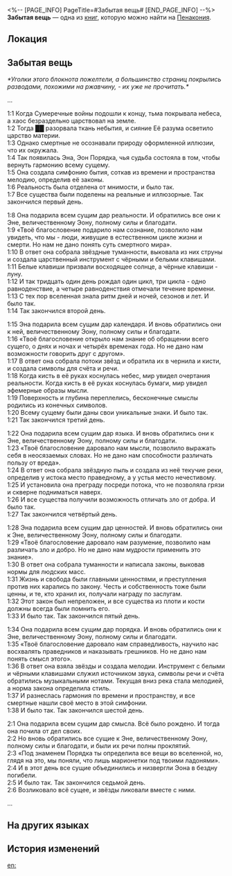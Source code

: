 <%-- [PAGE_INFO]
PageTitle=#Забытая вещь#
[END_PAGE_INFO] --%>
{{Дополнить}}
{{Книга Инфобокс
|id           = 346
|partIds      = 190625
|Название     = 
|Изображение  = Предмет Книга Пенакония.png
|Мир          = Пенакония
|Томов        = 1
|Автор        = <!--нужно добавить-->
|Описание     = Чей-то потерянный блокнот. Его уголки пожелтели, а большую часть записей уже не разобрать из-за красных, похожих на ржавчину пятен.<br />Вы уже занесли предположительное содержание заметок в базу данных экспресса.
|Том1         = {{tx}}
|Источник1    = {{tx|Отсутствует источник}}
|Персонажи    = 
|Фракции      = 
}}
'''Забытая вещь''' — одна из [[Книги|книг]], которую можно найти на [[Пенакония]].

==Локация==
{{Отметка карты|<!--название карты-->|<!--id отметки-->}}

==Забытая вещь==
''*Уголки этого блокнота пожелтели, а большинство страниц покрылись разводами, похожими на ржавчину, - их уже не прочитать.*''

...

1:1 Когда Сумеречные войны подошли к концу, тьма покрывала небеса, а хаос безраздельно царствовал на земле.<br />
1:2 Тогда ██ разорвала ткань небытия, и сияние Её разума осветило царство материи.<br />
1:3 Однако смертные не осознавали природу оформленной иллюзии, что их окружала.<br />
1:4 Так появилась Эна, Эон Порядка, чья судьба состояла в том, чтобы вернуть гармонию всему сущему.<br />
1:5 Она создала симфонию бытия, соткав из времени и пространства мелодию, определив её законы.<br />
1:6 Реальность была отделена от мнимости, и было так.<br />
1:7 Все существа были поделены на реальные и иллюзорные. Так закончился первый день.

1:8 Она подарила всем сущим дар реальности. И обратились все они к Эне, величественному Эону, полному силы и благодати.<br />
1:9 «Твоё благословение подарило нам сознание, позволило нам увидеть, что мы - люди, живущие в естественном цикле жизни и смерти. Но нам не дано понять суть смертного мира».<br />
1:10 В ответ она собрала звёздные туманности, выковала из них струны и создала царственный инструмент с чёрными и белыми клавишами.<br />
1:11 Белые клавиши призвали восходящее солнце, а чёрные клавиши - луну.<br />
1:12 И так тридцать один день рождал один цикл, три цикла - одно равноденствие, а четыре равноденствия отмечали течение времени.<br />
1:13 С тех пор вселенная знала ритм дней и ночей, сезонов и лет. И было так.<br />
1:14 Так закончился второй день.

1:15 Эна подарила всем сущим дар календаря. И вновь обратились они к ней, величественному Эону, полному силы и благодати.<br />
1:16 «Твоё благословение открыло нам знание об обращении всего сущего, о днях и ночах и четырёх временах года. Но не дано нам возможности говорить друг с другом».<br />
1:17 В ответ она собрала потоки звёзд и обратила их в чернила и кисти, и создала символы для счёта и речи.<br />
1:18 Когда кисть в её руках коснулась небес, мир увидел очертания реальности. Когда кисть в её руках коснулась бумаги, мир увидел эфемерные образы мысли.<br />
1:19 Поверхность и глубина переплелись, бесконечные смыслы родились из конечных символов.<br />
1:20 Всему сущему были даны свои уникальные знаки. И было так.<br />
1:21 Так закончился третий день.

1:22 Она подарила всем сущим дар языка. И вновь обратились они к Эне, величественному Эону, полному силы и благодати.<br />
1:23 «Твоё благословение даровало нам мысли, позволило выражать себя в неосязаемых словах. Но не дано нам способности различать пользу от вреда».<br />
1:24 В ответ она собрала звёздную пыль и создала из неё текучие реки, определив у истока место праведному, а у устья место нечестивому.<br />
1:25 И установила она преграду посреди потока, что не позволяла грязи и скверне подниматься наверх.<br />
1:26 И все существа получили возможность отличать зло от добра. И было так.<br />
1:27 Так закончился четвёртый день.

1:28 Эна подарила всем сущим дар ценностей. И вновь обратились они к Эне, величественному Эону, полному силы и благодати.<br />
1:29 «Твоё благословение даровало нам разумение, позволило нам различать зло и добро. Но не дано нам мудрости применить это знание».<br />
1:30 В ответ она собрала туманности и написала законы, выковав нормы для людских масс.<br />
1:31 Жизнь и свобода были главными ценностями, и преступления против них карались по закону. Честь и собственность тоже были ценны, и те, кто хранил их, получали награду по заслугам.<br />
1:32 Этот закон был непреложен, и все существа из плоти и кости должны всегда были помнить его.<br />
1:33 И было так. Так закончился пятый день.

1:34 Она подарила всем сущим дар порядка. И вновь обратились они к Эне, величественному Эону, полному силы и благодати.<br />
1:35 «Твоё благословение даровало нам справедливость, научило нас восхвалять праведников и наказывать грешников. Но не дано нам понять смысл этого».<br />
1:36 В ответ она взяла звёзды и создала мелодии. Инструмент с белыми и чёрными клавишами служил источником звука, символы речи и счёта обратились музыкальными нотами. Текущая вниз река стала мелодией, а норма закона определила стиль.<br />
1:37 И разнеслась гармония по времени и пространству, и все смертные нашли своё место в этой симфонии.<br />
1:38 И было так. Так закончился шестой день.

2:1 Она подарила всем сущим дар смысла. Всё было рождено. И тогда она почила от дел своих.<br />
2:2 Но вновь обратились все сущие к Эне, величественному Эону, полному силы и благодати, и были их речи полны проклятий.<br />
2:3 «Под знаменем Порядка ты определила все вещи во вселенной, но, глядя на это, мы поняли, что лишь марионетки под твоими ладонями».<br />
2:4 И в этот день все сущие объединились и низвергли Эона в бездну погибели.<br />
2:5 И было так. Так закончился седьмой день.<br />
2:6 Возликовало всё сущее, и звёзды ликовали вместе с ними.

...

==На других языках==
{{На других языках
|en   = Lost Property
|zhs  = 某人的遗失物
|zht  = 某人的遺失物
|ja   = 誰かの落とし物
|ko   = 누군가의 분실물
|es   = Objeto perdido
|fr   = Carnet perdu
|ru   = Забытая вещь
|th   = ของที่สูญหายของใครบางคน
|vi   = Vật Thất Lạc Của Ai Đó
|de   = Verlorener Besitz
|id   = Barang Hilang Seseorang
|pt   = Propriedade Perdida
}}

==История изменений==
{{История изменений|3.5}}

[[en:]]